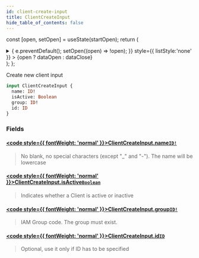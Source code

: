 ```yaml
---
id: client-create-input
title: ClientCreateInput
hide_table_of_contents: false
---
```






const [open, setOpen] = useState(startOpen);
return (
<details {...(open ? { open: true } : {})} className="details" style={{ border:'none', boxShadow:'none', background:'var(--ifm-background-color)' }}>
<summary
onClick={(e) => {
e.preventDefault();
setOpen((open) => !open);
}}
style={{ listStyle:'none' }} >
{open ? dataOpen : dataClose}
</summary>
{open && children}
</details>
);
};

Create new client input

```graphql
input ClientCreateInput {
  name: ID!
  isActive: Boolean
  group: ID!
  id: ID
}
```

### Fields

#### [<code style={{ fontWeight: 'normal' }}>ClientCreateInput.<b>name</b></code>](#)<Bullet />[`ID!`](/api/scalars/id) <Badge class="badge badge--secondary" text="non-null"/> <Badge class="badge badge--secondary" text="scalar"/>

> No blank, no special characters (except "\_" and "-"). The name will be lowercase

#### [<code style={{ fontWeight: 'normal' }}>ClientCreateInput.<b>isActive</b></code>](#)<Bullet />[`Boolean`](/api/scalars/boolean) <Badge class="badge badge--secondary" text="scalar"/>

> Indicates whether a Client is active or inactive

#### [<code style={{ fontWeight: 'normal' }}>ClientCreateInput.<b>group</b></code>](#)<Bullet />[`ID!`](/api/scalars/id) <Badge class="badge badge--secondary" text="non-null"/> <Badge class="badge badge--secondary" text="scalar"/>

> IAM Group code. The group must exist.

#### [<code style={{ fontWeight: 'normal' }}>ClientCreateInput.<b>id</b></code>](#)<Bullet />[`ID`](/api/scalars/id) <Badge class="badge badge--secondary" text="scalar"/>

> Optional, use it only if ID has to be specified
